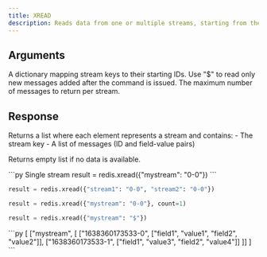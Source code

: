 ```yaml
---
title: XREAD
description: Reads data from one or multiple streams, starting from the specified IDs.
---
```


## Arguments

<ParamField body="streams" type="Dict[str, str]" required>
  A dictionary mapping stream keys to their starting IDs. 
  Use "$" to read only new messages added after the command is issued.
</ParamField>

<ParamField body="count" type="int">
  The maximum number of messages to return per stream.
</ParamField>

## Response

<ResponseField type="List[List[Any]]">
  Returns a list where each element represents a stream and contains:
  - The stream key
  - A list of messages (ID and field-value pairs)
  
  Returns empty list if no data is available.
</ResponseField>

<RequestExample>
```py Single stream
result = redis.xread({"mystream": "0-0"})
```

```py Multiple streams
result = redis.xread({"stream1": "0-0", "stream2": "0-0"})
```

```py With count limit
result = redis.xread({"mystream": "0-0"}, count=1)
```

```py Only new messages
result = redis.xread({"mystream": "$"})
```
</RequestExample>

<ResponseExample>
```py
[
  ["mystream", [
    ["1638360173533-0", ["field1", "value1", "field2", "value2"]],
    ["1638360173533-1", ["field1", "value3", "field2", "value4"]]
  ]]
]
```
</ResponseExample>